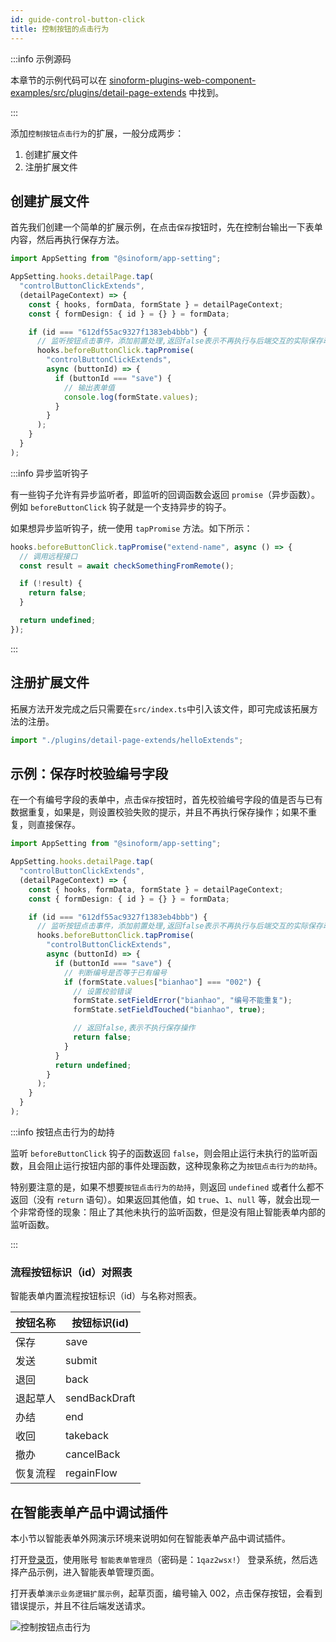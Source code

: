 ```yaml
---
id: guide-control-button-click
title: 控制按钮的点击行为
---
```


:::info 示例源码

本章节的示例代码可以在 [sinoform-plugins-web-component-examples/src/plugins/detail-page-extends](https://gitee.com/sinoui/sinoform-plugins-web-component-examples/tree/master/src/plugins/detail-page-extends) 中找到。

:::

添加`控制按钮点击行为`的扩展，一般分成两步：

1. 创建扩展文件
2. 注册扩展文件

## 创建扩展文件

首先我们创建一个简单的扩展示例，在点击`保存`按钮时，先在控制台输出一下表单内容，然后再执行保存方法。

```ts title="src/plugins/detail-page-extends/helloExtends.ts"
import AppSetting from "@sinoform/app-setting";

AppSetting.hooks.detailPage.tap(
  "controlButtonClickExtends",
  (detailPageContext) => {
    const { hooks, formData, formState } = detailPageContext;
    const { formDesign: { id } = {} } = formData;

    if (id === "612df55ac9327f1383eb4bbb") {
      // 监听按钮点击事件，添加前置处理,返回false表示不再执行与后端交互的实际保存动作
      hooks.beforeButtonClick.tapPromise(
        "controlButtonClickExtends",
        async (buttonId) => {
          if (buttonId === "save") {
            // 输出表单值
            console.log(formState.values);
          }
        }
      );
    }
  }
);
```

:::info 异步监听钩子

有一些钩子允许有异步监听者，即监听的回调函数会返回 `promise`（异步函数）。例如 `beforeButtonClick` 钩子就是一个支持异步的钩子。

如果想异步监听钩子，统一使用 `tapPromise` 方法。如下所示：

```typescript
hooks.beforeButtonClick.tapPromise("extend-name", async () => {
  // 调用远程接口
  const result = await checkSomethingFromRemote();

  if (!result) {
    return false;
  }

  return undefined;
});
```

:::

## 注册扩展文件

拓展方法开发完成之后只需要在`src/index.ts`中引入该文件，即可完成该拓展方法的注册。

```typescript title="src/index.ts"
import "./plugins/detail-page-extends/helloExtends";
```

## 示例：保存时校验编号字段

在一个有编号字段的表单中，点击`保存`按钮时，首先校验编号字段的值是否与已有数据重复，如果是，则设置校验失败的提示，并且不再执行保存操作；如果不重复，则直接保存。

```ts title="src/plugins/detail-page-extends/controlButtonClickExtends.ts"
import AppSetting from "@sinoform/app-setting";

AppSetting.hooks.detailPage.tap(
  "controlButtonClickExtends",
  (detailPageContext) => {
    const { hooks, formData, formState } = detailPageContext;
    const { formDesign: { id } = {} } = formData;

    if (id === "612df55ac9327f1383eb4bbb") {
      // 监听按钮点击事件，添加前置处理,返回false表示不再执行与后端交互的实际保存动作
      hooks.beforeButtonClick.tapPromise(
        "controlButtonClickExtends",
        async (buttonId) => {
          if (buttonId === "save") {
            // 判断编号是否等于已有编号
            if (formState.values["bianhao"] === "002") {
              // 设置校验错误
              formState.setFieldError("bianhao", "编号不能重复");
              formState.setFieldTouched("bianhao", true);

              // 返回false,表示不执行保存操作
              return false;
            }
          }
          return undefined;
        }
      );
    }
  }
);
```

:::info 按钮点击行为的劫持

监听 `beforeButtonClick` 钩子的函数返回 `false`，则会阻止运行未执行的监听函数，且会阻止运行按钮内部的事件处理函数，这种现象称之为`按钮点击行为的劫持`。

特别要注意的是，如果不想要`按钮点击行为的劫持`，则返回 `undefined` 或者什么都不返回（没有 `return` 语句）。如果返回其他值，如 `true`、`1`、`null` 等，就会出现一个非常奇怪的现象：阻止了其他未执行的监听函数，但是没有阻止智能表单内部的监听函数。

:::

### 流程按钮标识（id）对照表

智能表单内置流程按钮标识（id）与名称对照表。

| 按钮名称 | 按钮标识(id)  |
| -------- | ------------- |
| 保存     | save          |
| 发送     | submit        |
| 退回     | back          |
| 退起草人 | sendBackDraft |
| 办结     | end           |
| 收回     | takeback      |
| 撤办     | cancelBack    |
| 恢复流程 | regainFlow    |

## 在智能表单产品中调试插件

本小节以智能表单外网演示环境来说明如何在智能表单产品中调试插件。

打开[登录页](http://121.30.232.162:18880/sso/)，使用账号 `智能表单管理员`（密码是：`1qaz2wsx!`） 登录系统，然后选择产品示例，进入智能表单管理页面。

打开表单`演示业务逻辑扩展示例`，起草页面，编号输入 002，点击保存按钮，会看到错误提示，并且不往后端发送请求。

![控制按钮点击行为](assets/control-button-click.gif)
